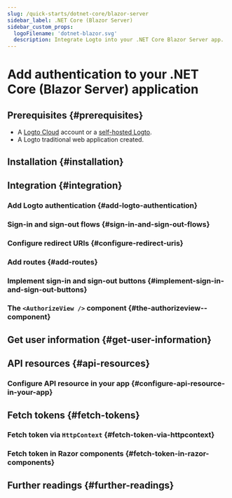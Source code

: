 ```yaml
---
slug: /quick-starts/dotnet-core/blazor-server
sidebar_label: .NET Core (Blazor Server)
sidebar_custom_props:
  logoFilename: 'dotnet-blazor.svg'
  description: Integrate Logto into your .NET Core Blazor Server app.
---
```




# Add authentication to your .NET Core (Blazor Server) application

<GuideTip />

## Prerequisites \{#prerequisites}

- A [Logto Cloud](https://cloud.logto.io) account or a [self-hosted Logto](/introduction/set-up-logto-oss).
- A Logto traditional web application created.

## Installation \{#installation}

<Installation />

## Integration \{#integration}

### Add Logto authentication \{#add-logto-authentication}

<AddAuthentication />

### Sign-in and sign-out flows \{#sign-in-and-sign-out-flows}

<SignInAndSignOutFlows />

### Configure redirect URIs \{#configure-redirect-uris}

<ConfigureRedirectUris />

### Add routes \{#add-routes}

<AddRoutes />

### Implement sign-in and sign-out buttons \{#implement-sign-in-and-sign-out-buttons}

<ImplementButtons />

### The `<AuthorizeView />` component \{#the-authorizeview--component}

<AuthorizeViewComponent />

<Checkpoint />

## Get user information \{#get-user-information}

<GetUserInformation />

## API resources \{#api-resources}

<ApiResourcesDescription />

### Configure API resource in your app \{#configure-api-resource-in-your-app}

<ConfigureApiResources />

## Fetch tokens \{#fetch-tokens}

### Fetch token via `HttpContext` \{#fetch-token-via-httpcontext}

<FetchTokens />

### Fetch token in Razor components \{#fetch-token-in-razor-components}

<FetchTokenInRazorComponents />

## Further readings \{#further-readings}

<FurtherReadings />
